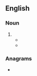 ==English==

===Noun===
{{en-noun|-}}

# {{alternative spelling of|en|yarrum}}
#* {{quote-book
|en
|year=1566
|year_published=1814
|first=Thomas
|last=Harman
|authorlink=Thomas Harman
|title=A Caveat or Warning for Common Cursitors
|url=https://books.google.com/books?id=K0eK6uQC37kC&pg=PA68
|publisher=T. Bensley
|page=68
|passage=Shee hath a cacling chete, a grunting chete ruff pecke, cassan, and poppelars of '''yarum'''.<br />Shee hath a hen, a pygge, baken, cheese, and mylke porrage.
}}
#* {{RQ:Dekker Non-dramatic Works|title=Lanthorne|subtitle=Of Canting, How Long It hath beene a Language: How It Comes to bee a Language: How It is Deriued, & by whom It is Spoken. [A Canting Song.]|page=203|passage=The Ruffin cly the nab of the Harmanbeck, / If we mawnd Pannam, lap, or Ruff-peck, / Or poplars of '''yarum''': he cuts, bing to the Ruffmans, / Or els he ſweares by the light-mans, / To put our ſtamps in the Harmans.}}

===Anagrams===
* {{anagrams|en|a=amruy|Maury|muray}}